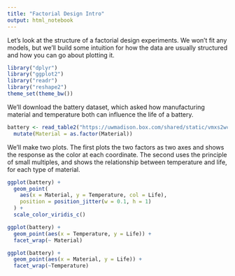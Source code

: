 ```yaml
---
title: "Factorial Design Intro"
output: html_notebook
---
```


Let's look at the structure of a factorial design experiments. We won't fit any
models, but we'll build some intuition for how the data are usually structured
and how you can go about plotting it.

```r
library("dplyr")
library("ggplot2")
library("readr")
library("reshape2")
theme_set(theme_bw())
```

We'll download the battery dataset, which asked how manufacturing material and
temperature both can influence the life of a battery.

```r
battery <- read_table2("https://uwmadison.box.com/shared/static/vmxs2wcsdxkdjujp85nw5kvk83xz4gl9.txt") %>%
  mutate(Material = as.factor(Material))
```

We'll make two plots. The first plots the two factors as two axes and shows the
response as the color at each coordinate. The second uses the principle of small
multiples, and shows the relationship between temperature and life, for each
type of material.

```r
ggplot(battery) +
  geom_point(
    aes(x = Material, y = Temperature, col = Life),
    position = position_jitter(w = 0.1, h = 1)
  ) +
  scale_color_viridis_c()

ggplot(battery) +
  geom_point(aes(x = Temperature, y = Life)) +
  facet_wrap(~ Material)
```

```r
ggplot(battery) +
  geom_point(aes(x = Material, y = Life)) +
  facet_wrap(~Temperature)
```

